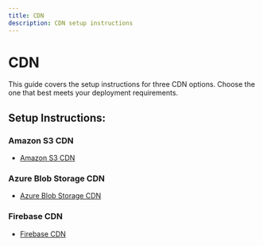 ```yaml
---
title: CDN
description: CDN setup instructions
---
```


# CDN

<Callout type="info" title="Note">
  This guide covers the setup instructions for three CDN options. Choose the one that best meets
  your deployment requirements.
</Callout>

## Setup Instructions:

### Amazon S3 CDN

- [Amazon S3 CDN](/docs/configuration/cdn/s3)

### Azure Blob Storage CDN

- [Azure Blob Storage CDN](/docs/configuration/cdn/azure)

### Firebase CDN

- [Firebase CDN](/docs/configuration/cdn/firebase)
